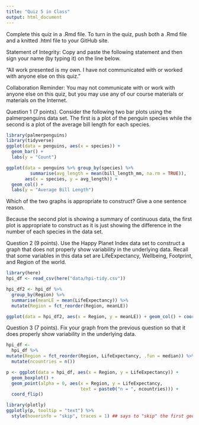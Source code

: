 ```yaml
---
title: "Quiz 5 in Class"
output: html_document
---
```


Complete this quiz in a .Rmd file. To turn in the quiz, push both a .Rmd file and a knitted .html file to your GitHub site.

Statement of Integrity: Copy and paste the following statement and then sign your name (by typing it) on the line below.

“All work presented is my own. I have not communicated with or worked with anyone else on this quiz.”

Collaboration Reminder: You may not communicate with or work with anyone else on this quiz, but you may use any of our course materials or materials on the Internet.



Question 1 (7 points). Consider the following two bar plots using the palmerpenguins data set. The first is a plot of the penguin species while the second is a plot of the average bill length for each species.
```r
library(palmerpenguins)
library(tidyverse)
ggplot(data = penguins, aes(x = species)) +
  geom_bar() +
  labs(y = "Count")
```

```r
ggplot(data = penguins %>% group_by(species) %>%
         summarise(avg_length = mean(bill_length_mm, na.rm = TRUE)),
       aes(x = species, y = avg_length)) +
  geom_col() +
  labs(y = "Average Bill Length")
```

Which of the two graphs is appropriate to construct? Give a one sentence reason.


  Because the second plot is showing a summary of continuous data, the first plot is appropriate to construct as it is just showing the difference in the number of each species in the data set.  

Question 2 (9 points). Use the Happy Planet Index data set to construct a graph that does not properly show variability in the underlying data. Recall that some variables in this data set are LifeExpectancy, Wellbeing, Footprint, and Region of the world.

```r
library(here)
hpi_df <- read_csv(here("data/hpi-tidy.csv"))
```

```r
hpi_df2 <- hpi_df %>%
  group_by(Region) %>%
  summarise(meanLE = mean(LifeExpectancy)) %>%
  mutate(Region = fct_reorder(Region, meanLE))
```

```r
ggplot(data = hpi_df2, aes(x = Region, y = meanLE)) + geom_col() + coord_flip()
```

Question 3 (7 points). Fix your graph from the previous question so that it does properly show variability in the underlying data.

```r
hpi_df <-
  hpi_df %>%
mutate(Region = fct_reorder(Region, LifeExpectancy, .fun = median)) %>% group_by(Region) %>%
  mutate(ncountries = n())
```


```r
p <- ggplot(data = hpi_df, aes(x = Region, y = LifeExpectancy)) + 
  geom_boxplot() + 
  geom_point(alpha = 0, aes(x = Region, y = LifeExpectancy,
                            text = paste0("n = ", ncountries))) +
  coord_flip()

library(plotly)
ggplotly(p, tooltip = "text") %>%
  style(hoverinfo = "skip", traces = 1) ## says to "skip" the first geom()
```




